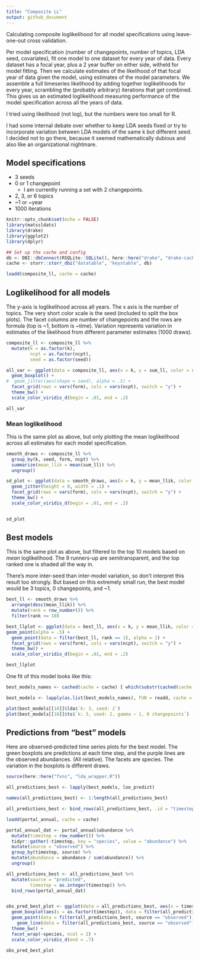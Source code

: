 ```yaml
---
title: "Composite LL"
output: github_document
---
```


Calculating composite loglikelihood for all model specifications using leave-one-out cross validation.

Per model specification (number of changepoints, number of topics, LDA seed, covariates), fit one model to one dataset for every year of data. Every dataset has a focal year, plus a 2 year buffer on either side, witheld for model fitting. Then we calculate estimates of the likelihood of that focal year of data given the model, using estimates of the model parameters. We assemble a full timeseries likelihood by adding together loglikelihoods for every year, scrambling the (probably arbitrary) iterations that get combined. This gives us an estimated loglikelihood measuring performance of the model specification across all the years of data. 

I tried using likelihood (not log), but the numbers were too small for R. 

I had some internal debate over whether to keep LDA seeds fixed or try to incorporate variation between LDA models of the same k but different seed. I decided not to go there, because it seemed mathematically dubious and also like an organizational nightmare. 


## Model specifications

- 3 seeds
- 0 or 1 changepoint
    - I am currently running a set with 2 changepoints.
- 2, 3, or 6 topics
- ~1 or ~year
- 1000 iterations

```r
knitr::opts_chunk$set(echo = FALSE)
library(matssldats)
library(drake)
library(ggplot2)
library(dplyr)

## Set up the cache and config
db <- DBI::dbConnect(RSQLite::SQLite(), here::here("drake", "drake-cache.sqlite"))
cache <- storr::storr_dbi("datatable", "keystable", db)

```

```r

loadd(composite_ll, cache = cache)

```

## Loglikelihood for all models

The y-axis is loglikelihood across all years. The x axis is the number of topics. The very short color scale is the seed (included to split the box plots). The facet columns are number of changepoints and the rows are formula (top is ~1, bottom is ~time). Variation represents variation in estimates of the likelihood from different parameter estimates (1000 draws).

```r

composite_ll <- composite_ll %>%
  mutate(k = as.factor(k),
         ncpt = as.factor(ncpt),
         seed = as.factor(seed))

all_var <- ggplot(data = composite_ll, aes(x = k, y = sum_ll, color = seed)) +
  geom_boxplot() +
#  geom_jitter(aes(shape = seed), alpha = .5) +
  facet_grid(rows = vars(form), cols = vars(ncpt), switch = "y") +
  theme_bw() +
  scale_color_viridis_d(begin = .01, end = .2)

all_var
```

### Mean loglikelihood

This is the same plot as above, but only plotting the mean loglikelihood across all estimates for each model specification.  

```r

smooth_draws <- composite_ll %>%
  group_by(k, seed, form, ncpt) %>%
  summarize(mean_llik = mean(sum_ll)) %>%
  ungroup() 

sd_plot <- ggplot(data = smooth_draws, aes(x = k, y = mean_llik, color = seed)) +
  geom_jitter(height = 0, width = .1) +
  facet_grid(rows = vars(form), cols = vars(ncpt), switch = "y") +
  theme_bw() +
  scale_color_viridis_d(begin = .01, end = .2)


sd_plot

```

## Best models

This is the same plot as above, but filtered to the top 10 models based on *mean* loglikelihood. The 9 runners-up are semitransparent, and the top ranked one is shaded all the way in.

There's more inter-seed than inter-model variation, so don't interpret this result too strongly. But based on this extremely small run, the best model would be 3 topics, 0 changepoints, and ~1. 

```r

best_ll <- smooth_draws %>%
  arrange(desc(mean_llik)) %>%
  mutate(rank = row_number()) %>%
  filter(rank <= 10)

best_llplot <- ggplot(data = best_ll, aes(x = k, y = mean_llik, color = seed)) +
geom_point(alpha = .5) +
  geom_point(data = filter(best_ll, rank == 1), alpha = 1) +
  facet_grid(rows = vars(form), cols = vars(ncpt), switch = "y") +
  theme_bw() +
  scale_color_viridis_d(begin = .01, end = .2) 

best_llplot

```

One fit of this model looks like this:

```r

best_models_names <- cached(cache = cache) [ which(substr(cached(cache = cache), 0, 27) == "models_2_3_0_intercept_dat_")]

best_models <- lapply(as.list(best_models_names), FUN = readd, cache = cache, character_only = T)

plot(best_models[[10]]$lda$`k: 3, seed: 2`)
plot(best_models[[10]]$ts$`k: 3, seed: 2, gamma ~ 1, 0 changepoints`)

```

## Predictions from "best" models

Here are observed-predicted time series plots for the best model. The green boxplots are predictions at each time step, and the purple lines are the observed abundances. (All relative). The facets are species. The variation in the boxplots is different draws. 


```r

source(here::here("fxns", "lda_wrapper.R"))

all_predictions_best <- lapply(best_models, loo_predict)

names(all_predictions_best) <- 1:length(all_predictions_best)

all_predictions_best <- bind_rows(all_predictions_best, .id = "timestep")

loadd(portal_annual, cache = cache)

portal_annual_dat <- portal_annual$abundance %>%
  mutate(timestep = row_number()) %>%
  tidyr::gather(-timestep, key = "species", value = "abundance") %>%
  mutate(source = "observed") %>%
  group_by(timestep, source) %>%
  mutate(abundance = abundance / sum(abundance)) %>%
  ungroup()

all_predictions_best <- all_predictions_best %>%
  mutate(source = "predicted",
         timestep = as.integer(timestep)) %>%
  bind_rows(portal_annual_dat)


obs_pred_best_plot <- ggplot(data = all_predictions_best, aes(x = timestep, y = abundance, color = source)) +
  geom_boxplot(aes(x = as.factor(timestep)), data = filter(all_predictions_best, source == "predicted")) +
  geom_point(data = filter(all_predictions_best, source == "observed")) +
    geom_line(data = filter(all_predictions_best, source == "observed")) +
  theme_bw() +
  facet_wrap(~species, ncol = 2) +
  scale_color_viridis_d(end = .7)

obs_pred_best_plot

```

